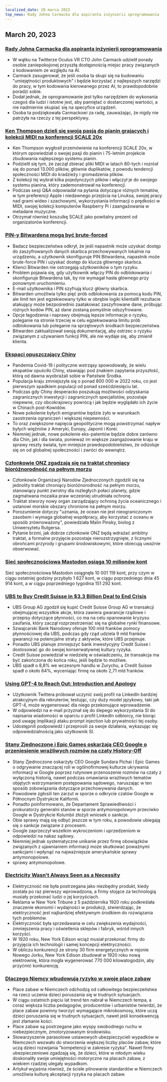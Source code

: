 ```yaml
---
localized_date: 20 marca 2023
top_news: Rady Johna Carmacka dla aspiranta inżynierii oprogramowania
---
```




<CallToAction />

<Steps>

## March 20, 2023

### [Rady Johna Carmacka dla aspiranta inżynierii oprogramowania](https://twitter.com/ID_AA_Carmack/status/1637087219591659520?ref=hackernewsgpt.com)

- W wątku na Twitterze Oculus VR CTO John Carmack udzielił porady osobie zaniepokojonej przyszłą dostępnością miejsc pracy związanych z kodowaniem ze względu na AI.
- Carmack zasugerował, że jeśli osoba ta skupi się na budowaniu "umiejętności produktowych" i będzie korzystać z najlepszych narzędzi do pracy, w tym kodowania kierowanego przez AI, to prawdopodobnie poradzi sobie.
- Dodał jednak, że oprogramowanie jest tylko narzędziem do wykonania czegoś dla ludzi i istotne jest, aby pamiętać o dostarczonej wartości, a nie nadmiernie skupiać się na specyfice urządzeń.
- Osoba ta podziękowała Carmackowi za radę, zauważając, że nigdy nie patrzyła na rzeczy z tej perspektywy.

### [Ken Thompson dzieli się swoją pasją do pianin grających i kolekcji MIDI na konferencji SCALE 20x](https://www.youtube.com/watch?v=kaandEt_pKw&ref=hackernewsgpt.com)

- Ken Thompson wygłosił przemówienie na konferencji SCALE 20x, w którym opowiedział o swojej pasji do pianin i 75-letnim projekcie zbudowania najlepszego systemu pianin.
- Podzielił się tym, że zaczął zbierać pliki MIDI w latach 80-tych i rozrósł się do ponad 13.000 plików, głównie duplikatów, z powodu tendencji społeczności MIDI do kradzieży i gromadzenia plików.
- Z kolekcji tej wybrał kilka pojedynczych plików i włączył je do swojego systemu pianina, który zademonstrował na konferencji.
- Podczas sesji Q&A odpowiadał na pytania dotyczące różnych tematów, w tym preferencji Apple i niedawnego przejścia na Linuksa, swojej pracy nad grami wideo i szachowymi, wykorzystania informacji o prędkości w MIDI, swojej kolekcji komputerów Raspberry Pi i zaangażowania w metadane muzyczne.
- Otrzymał również koszulkę SCALE jako powitalny prezent od organizatorów konferencji.

### [PIN-y Bitwardena mogą być brute-forced](https://ambiso.github.io/bitwarden-pin/?ref=hackernewsgpt.com)

- Badacz bezpieczeństwa odkrył, że jeśli napastnik może uzyskać dostęp do zaszyfrowanych danych skarbca przechowywanych lokalnie na urządzeniu, a użytkownik skonfiguruje PIN Bitwardena, napastnik może brute-force PIN i uzyskać dostęp do klucza głównego skarbca.
- Klienci Bitwarden nie ostrzegają użytkowników o tym ryzyku.
- Problem pojawia się, gdy użytkownik włączy PIN do odblokowania i skonfiguruje Bitwardena tak, by nie wymagał hasła głównego przy ponownym uruchomieniu.
- E-mail użytkownika i PIN szyfrują klucz główny skarbca.
- Bitwarden umożliwia tylko pięć prób odblokowania za pomocą kodu PIN, ale limit ten jest egzekwowany tylko w obrębie logiki klientaW rezultacie atakujący może bezpośrednio zaatakować zaszyfrowane dane, próbując różnych kodów PIN, aż dane zostaną pomyślnie odszyfrowane.
- Opcje łagodzenia i naprawy obejmują lepsze informacje o ryzyku, poleganie na stronie trzeciej w celu egzekwowania limitu prób odblokowania lub poleganie na sprzętowych środkach bezpieczeństwa.
- Bitwarden zaktualizował swoją dokumentację, aby ostrzec o ryzyku związanym z używaniem funkcji PIN, ale nie wydaje się, aby zmienił klienta.

### [Ekspaci opuszczający Chiny](https://www.persuasion.community/p/leaving-china?ref=hackernewsgpt.com)

- Pandemia Covid-19 i polityczne wstrząsy spowodowały, że wielu ekspatów opuściło Chiny, stawiając pod znakiem zapytania przyszłość, którą od dawna wyobrażali sobie w Państwie Środka.
- Populacja kraju zmniejszyła się o ponad 800 000 w 2022 roku, co jest pierwszym spadkiem populacji od ponad sześćdziesięciu lat.
- Podczas gdy Chiny desperacko poszukują możliwości odzyskania zagranicznych inwestycji i zagranicznych specjalistów, pozostaje niepewne, czy obcokrajowcy powrócą i jak będzie wyglądało ich życie w Chinach post-Kowidów.
- Nowe pokolenie byłych emigrantów będzie żyło w warunkach zaostrzenia ograniczeń i większej niepewności.
- To oraz zwiększone napięcia geopolityczne mogą powstrzymać napływ byłych więźniów z Ameryki, Europy, Japonii i Korei.
- Niemniej jednak, nowe pokolenie eks-patentów będzie dobre zarówno dla Chin, jak i dla świata, ponieważ im większe zaangażowanie kraju w sprawy reszty świata, tym mniejsze prawdopodobieństwo, że odizoluje się on od globalnej społeczności i zwróci do wewnątrz.

### [Członkowie ONZ zgadzają się na traktat chroniący bioróżnorodność na pełnym morzu](https://apnews.com/article/un-oceans-biodiversity-treaty-0b024fa07e8c1947236d8b8491ebf92c?ref=hackernewsgpt.com)

- Członkowie Organizacji Narodów Zjednoczonych zgodzili się na jednolity traktat chroniący bioróżnorodność na pełnym morzu, stanowiący punkt zwrotny dla rozległych połaci planety, gdzie zagmatwana mozaika praw wcześniej utrudniała ochronę.
- Traktat stworzy nowy organ zarządzający ochroną życia oceanicznego i ustanowi morskie obszary chronione na pełnym morzu.
- Porozumienie dotyczy "uznania, że ocean nie jest nieograniczonym zasobem i wymaga globalnej współpracy, aby korzystać z oceanu w sposób zrównoważony", powiedziała Malin Pinsky, biolog z Uniwersytetu Rutgersa.
- Pytanie brzmi, jak dobrze członkowie ONZ będą wdrażać ambitny traktat, a formalne przyjęcie pozostaje nierozstrzygnięte, z licznymi obrońcami przyrody i grupami środowiskowymi, które obiecują uważnie obserwować.

### [Sieć społecznościowa Mastodon osiąga 10 milionów kont](https://mastodon.social/@mastodonusercount/110051957865629817?ref=hackernewsgpt.com)

Sieć społecznościowa Mastodon osiągnęła 10 001 119 kont, przy czym w ciągu ostatniej godziny przybyło 1 627 kont, w ciągu poprzedniego dnia 45 914 kont, a w ciągu poprzedniego tygodnia 151 292 kont.

### [UBS to Buy Credit Suisse in $3.3 Billion Deal to End Crisis](https://www.bloomberg.com/news/articles/2023-03-19/ubs-agrees-to-buy-credit-suisse-in-historic-deal-to-end-crisis?ref=hackernewsgpt.com)

- UBS Group AG zgodził się kupić Credit Suisse Group AG w transakcji obejmującej wszystkie akcje, która zawiera gwarancje rządowe i przepisy dotyczące płynności, co ma na celu opanowanie kryzysu zaufania, który zaczął rozprzestrzeniać się na globalne rynki finansowe.
- Szwajcarski Bank Narodowy oferuje 100 mld franków pomocy płynnościowej dla UBS, podczas gdy rząd udziela 9 mld franków gwarancji na potencjalne straty z aktywów, które UBS przejmuje.
- Ponadto UBS planuje zmniejszyć bank inwestycyjny Credit Suisse i dostosować go do swojej konserwatywnej kultury ryzyka.
- Credit Suisse powiedział w niedzielę w oświadczeniu, że transakcja ma być zakończona do końca roku, jeśli będzie to możliwe.
- UBS spadł o 8,8% we wczesnym handlu w Zurychu, a Credit Suisse spadł o około 64%, wyceniając firmę na około 2,71 mld franków.

### [Using GPT-4 to Reach Out: Introduction and Apology](https://twitter.com/brdskggs/status/1637114268876144640?ref=hackernewsgpt.com)

- Użytkownik Twittera próbował uczynić swój profil na LinkedIn bardziej atrakcyjnym dla rekruterów, testując, czy duży model językowy, taki jak GPT-4, może wygenerować dla niego przekonujące wprowadzenie.
- W odpowiedzi na e-mail przyznał się do ślepego wykorzystania SI do napisania wiadomości w oparciu o profil LinkedIn odbiorcy, nie biorąc pod uwagę implikacji ataku prompt injection lub prywatności tej osoby.
- Udostępnili podpowiedź i przeprosili za swoje działania, wykazując się odpowiedzialnością jako użytkownik SI.

### [Stany Zjednoczone i Epic Games oskarżają CEO Google o przeniesienie wrażliwych rozmów na czaty History-Off](http://www.fosspatents.com/2023/03/us-states-epic-games-others-accuse.html?ref=hackernewsgpt.com)

- Stany Zjednoczone oskarżyły CEO Google Sundara Pichai i Epic Games o odgrywanie znaczącej roli w ogólnofirmowej kulturze ukrywania informacji w Google poprzez rutynowe przenoszenie rozmów na czaty z wyłączoną historią, nawet podczas omawiania wrażliwych tematów objętych wstrzymaniem postępowania sądowego, naruszając w ten sposób zobowiązania dotyczące przechowywania danych.
- Powodowie zgłosili ten zarzut w sporze o odkrycie czatów Google w Północnym Dystrykcie Kalifornii.
- Ponadto poinformowano, że Departament Sprawiedliwości i prokuratorzy generalni stanów w sporze antymonopolowym przeciwko Google w Dystrykcie Kolumbii złożyli wniosek o sankcje.
- Obie sprawy mają się odbyć jeszcze w tym roku, a powodowie ubiegają się o sankcje związane z procesem.
- Google zaprzeczył wszelkim wykroczeniom i uprzedzeniom w odpowiedzi na nakaz sądowy.
- Niemniej jednak systematyczne unikanie przez firmę obowiązków związanych z ujawnianiem informacji może skutkować poważnymi sankcjami i wpłynąć na najważniejsze amerykańskie sprawy antymonopolowe.
- sprawy antymonopolowe.

### [Electricity Wasn't Always Seen as a Necessity](https://www.smithsonianmag.com/smart-news/people-had-to-be-convinced-of-the-usefulness-of-electricity-21221094/?ref=hackernewsgpt.com)

- Elektryczność nie była postrzegana jako niezbędny produkt, kiedy została po raz pierwszy wprowadzona, a firmy stojące za technologią musiały przekonać ludzi o jej korzyściach.
- Reklama w New York Tribune z 5 października 1920 roku podkreślała znaczenie ekonomii i wydajności w produkcji, stwierdzając, że elektryczność jest najbardziej efektywnym środkiem do rozwiązania tych problemów.
- Elektryczność była sprzedawana w celu zwiększenia wydajności, zmniejszenia pracy i oświetlenia sklepów i fabryk, wśród innych korzyści.
- W 1920 roku, New York Edison wciąż musiał przekonać firmy do przyjęcia ich technologii i samej koncepcji elektryczności.
- W obliczu konkurencji ze strony 30 firm energetycznych w rejonie Nowego Jorku, New York Edison zbudował w 1920 roku nową elektrownię, która mogła wygenerować 770 000 kilowatogodzin, aby przyćmić konkurencję.

### [Dlaczego Niemcy wbudowują ryzyko w swoje place zabaw](https://www.theguardian.com/world/2021/oct/24/why-germany-is-building-risk-into-its-playgrounds?ref=hackernewsgpt.com)

- Place zabaw w Niemczech odchodzą od całkowitego bezpieczeństwa na rzecz uczenia dzieci poruszania się w trudnych sytuacjach.
- W ciągu ostatnich pięciu lat trend ten nabrał w Niemczech tempa, a coraz większa liczba pedagogów, producentów i urbanistów twierdzi, że place zabaw powinny tworzyć wymagające mikrokosmosy, które uczą dzieci poruszania się w trudnych sytuacjach, nawet jeśli konsekwencją jest złamanie kości.
- Place zabaw są postrzegane jako wyspy swobodnego ruchu w niebezpiecznym, zmotoryzowanym środowisku.
- Stowarzyszenie parasolowe ustawowych ubezpieczycieli wypadków w Niemczech wezwało do stworzenia większej liczby placów zabaw, które uczą dzieci rozwijania "kompetencji w zakresie ryzyka". Nawet firmy ubezpieczeniowe zgadzają się, że dzieci, które w młodym wieku doskonaliły swoje umiejętności motoryczne na placach zabaw, z wiekiem rzadziej ulegały wypadkom.
- Artykuł wyjaśnia również, że ścisłe pilnowanie standardów w Niemczech umożliwia kulturę akceptacji ryzyka na placach zabaw.

</Steps>
